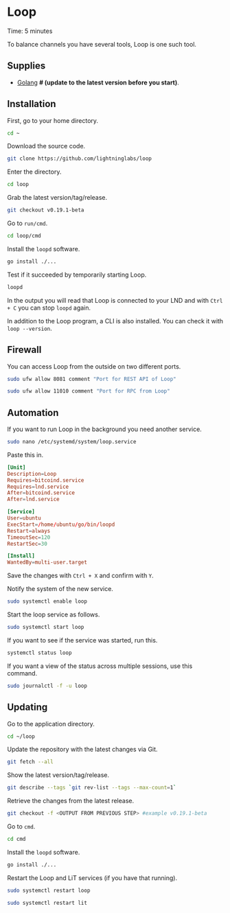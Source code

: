
# Loop

<Callout emoji="&#x2139;">
	Time: 5 minutes
</Callout>

To balance channels you have several tools, Loop is one such tool.

## Supplies

* [Golang](/raspberry-pi/common-dependencies#golang) **# (update to the latest version before you start)**.

## Installation

First, go to your home directory.

```bash
cd ~
```

Download the source code.

```bash
git clone https://github.com/lightninglabs/loop
```

Enter the directory.

```bash
cd loop
```

Grab the latest version/tag/release.

```bash
git checkout v0.19.1-beta
```

Go to `run/cmd`.

```bash
cd loop/cmd
```

Install the `loopd` software.

```bash
go install ./...
```

Test if it succeeded by temporarily starting Loop.

```bash
loopd
```

In the output you will read that Loop is connected to your LND and with `Ctrl + C` you can stop `loopd` again.

In addition to the Loop program, a CLI is also installed. You can check it with `loop --version`.

## Firewall

You can access Loop from the outside on two different ports.

```bash
sudo ufw allow 8081 comment "Port for REST API of Loop"

sudo ufw allow 11010 comment "Port for RPC from Loop"
```

## Automation

If you want to run Loop in the background you need another service.

```bash
sudo nano /etc/systemd/system/loop.service
```

Paste this in.

```toml
[Unit]
Description=Loop
Requires=bitcoind.service
Requires=lnd.service
After=bitcoind.service
After=lnd.service

[Service]
User=ubuntu
ExecStart=/home/ubuntu/go/bin/loopd
Restart=always
TimeoutSec=120
RestartSec=30

[Install]
WantedBy=multi-user.target
```

Save the changes with `Ctrl + X` and confirm with `Y`.

Notify the system of the new service.

```bash
sudo systemctl enable loop
```

Start the loop service as follows.

```bash
sudo systemctl start loop
```

If you want to see if the service was started, run this.

```bash
systemctl status loop
```

If you want a view of the status across multiple sessions, use this command.

```bash
sudo journalctl -f -u loop
```

## Updating

Go to the application directory.

```bash
cd ~/loop
```

Update the repository with the latest changes via Git.

```bash
git fetch --all
```

Show the latest version/tag/release.

```bash
git describe --tags `git rev-list --tags --max-count=1`
```

Retrieve the changes from the latest release.

```bash
git checkout -f <OUTPUT FROM PREVIOUS STEP> #example v0.19.1-beta
```

Go to `cmd`.

```bash
cd cmd
```

Install the `loopd` software.

```bash
go install ./...
```

Restart the Loop and LiT services (if you have that running).

```bash
sudo systemctl restart loop

sudo systemctl restart lit
```
